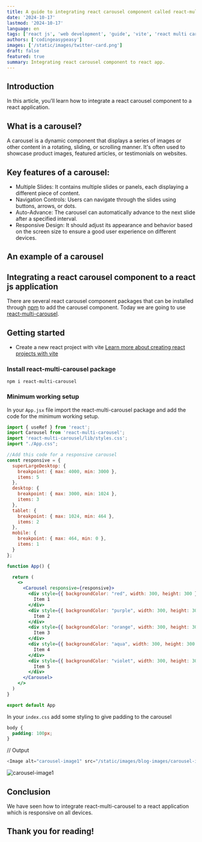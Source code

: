 ```yaml
---
title: A guide to integrating react carousel component called react-multi-carousel to a react application
date: '2024-10-17'
lastmod: '2024-10-17'
language: en
tags: ['react js', 'web development', 'guide', 'vite', 'react multi carousel']
authors: ['codingeasypeasy']
images: ['/static/images/twitter-card.png']
draft: false
featured: true
summary: Integrating react carousel component to react app.
---
```


## Introduction

In this article, you’ll learn how to integrate a react carousel component to a react application.

## What is a carousel?

A carousel is a dynamic component that displays a series of images or other content in a rotating, sliding, or scrolling manner. It's often used to showcase product images, featured articles, or testimonials on websites.

## Key features of a carousel:

- Multiple Slides: It contains multiple slides or panels, each displaying a different piece of content.
- Navigation Controls: Users can navigate through the slides using buttons, arrows, or dots.
- Auto-Advance: The carousel can automatically advance to the next slide after a specified interval.
- Responsive Design: It should adjust its appearance and behavior based on the screen size to ensure a good user experience on different devices.

## An example of a carousel

## Integrating a react carousel component to a react js application

There are several react carousel component packages that can be installed through [npm](https://www.npmjs.com/) to add the carousel component.
Today we are going to use [react-multi-carousel](https://www.npmjs.com/package/react-multi-carousel).

## Getting started
- Create a new react project with vite [Learn more about creating react projects with vite](https://vite.dev/)

### Install react-multi-carousel package

```ts:Open the terminal and run
npm i react-multi-carousel
```

### Minimum working setup

In your `App.jsx` file import the react-multi-carousel package and add the code for the minimum working setup.

```ts:App.jsx
import { useRef } from 'react';
import Carousel from 'react-multi-carousel';
import 'react-multi-carousel/lib/styles.css';
import "./App.css";

//Add this code for a responsive carousel 
const responsive = {
  superLargeDesktop: {
    breakpoint: { max: 4000, min: 3000 },
    items: 5
  },
  desktop: {
    breakpoint: { max: 3000, min: 1024 },
    items: 3
  },
  tablet: {
    breakpoint: { max: 1024, min: 464 },
    items: 2
  },
  mobile: {
    breakpoint: { max: 464, min: 0 },
    items: 1
  }
};

function App() {

  return (
    <>
      <Carousel responsive={responsive}>
        <div style={{ backgroundColor: "red", width: 300, height: 300 }}>
          Item 1
        </div>
        <div style={{ backgroundColor: "purple", width: 300, height: 300 }}>
          Item 2
        </div>
        <div style={{ backgroundColor: "orange", width: 300, height: 300 }}>
          Item 3
        </div>
        <div style={{ backgroundColor: "aqua", width: 300, height: 300 }}>
          Item 4
        </div>
        <div style={{ backgroundColor: "violet", width: 300, height: 300 }}>
          Item 5
        </div>
      </Carousel>
    </>
  )
}

export default App
```

In your `index.css` add some styling to give padding to the carousel

```ts:index.css
body {
  padding: 100px;
}
```

// Output

```js
<Image alt="carousel-image1" src="/static/images/blog-images/carousel-image1.png" />
```

![carousel-image1](/static/images/blog-images/carousel-image1.png)

## Conclusion

We have seen how to integrate react-multi-carousel to a react application which is responsive on all devices.  

## Thank you for reading!